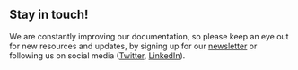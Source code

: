 ## Stay in touch!

We are constantly improving our documentation, so please keep an eye out for new resources and updates, by signing up for our [newsletter](https://newsletter.weaviate.io/) or following us on social media ([Twitter](https://twitter.com/weaviate_io), [LinkedIn](https://www.linkedin.com/company/weaviate-io/)).